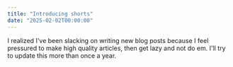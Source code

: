 ```yaml
---
title: "Introducing shorts"
date: "2025-02-02T00:00:00"
---
```


I realized I've been slacking on writing new blog posts because I feel pressured to make high quality articles, then get lazy and not do em. I'll try to update this more than once a year.
